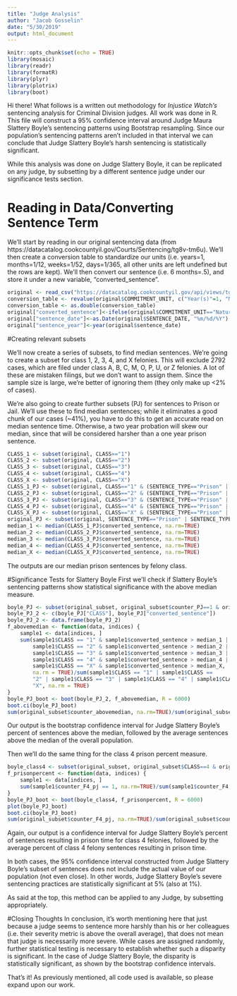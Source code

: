 ```yaml
---
title: "Judge Analysis"
author: "Jacob Gosselin"
date: "5/30/2019"
output: html_document
---
```


```r
knitr::opts_chunk$set(echo = TRUE)
library(mosaic)
library(readr)
library(formatR)
library(plyr)
library(plotrix)
library(boot)
```
Hi there! What follows is a written out methodology for *Injustice Watch's* sentencing analysis for Criminal Division judges. All work was done in R. This file will construct a 95% confidence interval around Judge Maura Slattery Boyle's sentencing patterns using Bootstrap resampling. Since our population's sentencing patterns aren't included in that interval we can conclude that Judge Slattery Boyle's harsh sentencing is statistically significant.

While this analysis was done on Judge Slattery Boyle, it can be replicated on any judge, by subsetting by a different sentence judge under our significance tests section.

# Reading in Data/Converting Sentence Term

We'll start by reading in our original sentencing data (from https://datacatalog.cookcountyil.gov/Courts/Sentencing/tg8v-tm6u). We'll then create a conversion table to standardize our units (i.e. years=1, months=1/12, weeks=1/52, days=1/365, all other units are left undefined but the rows are kept). We'll then convert our sentence (i.e. 6 months=.5), and store it under a new variable, "converted_sentence".
```r
original <- read_csv("https://datacatalog.cookcountyil.gov/api/views/tg8v-tm6u/rows.csv?accessType=DOWNLOAD")
conversion_table <- revalue(original$COMMITMENT_UNIT, c("Year(s)"=1, "Months"=1/12, "Weeks"=1/52, "Days"=1/365, "Pounds"=NA, "Dollars"=NA, "Term"=NA))
conversion_table <- as.double(conversion_table)
original["converted_sentence"]<-ifelse(original$COMMITMENT_UNIT=="Natural Life", 100,conversion_table*as.double(original$COMMITMENT_TERM))
original["sentence_date"]<-as.Date(original$SENTENCE_DATE, "%m/%d/%Y")
original["sentence_year"]<-year(original$sentence_date)
```

#Creating relevant subsets

We'll now create a series of subsets, to find median sentences. We're going to create a subset for class 1, 2, 3, 4, and X felonies. This will exclude 2792 cases, which are filed under class A, B, C, M, O, P, U, or Z felonies. A lot of these are mistaken filings, but we don't want to assign them. Since the sample size is large, we're better of ignoring them (they only make up <2% of cases). 

We're also going to create further subsets (PJ) for sentences to Prison or Jail. We'll use these to find median sentences; while it eliminates a good chunk of our cases (~41%), you have to do this to get an accurate read on median sentence time. Otherwise, a two year probation will skew our median, since that will be considered harsher than a one year prison sentence. 

```r
CLASS_1 <- subset(original, CLASS=="1")
CLASS_2 <- subset(original, CLASS=="2")
CLASS_3 <- subset(original, CLASS=="3")
CLASS_4 <- subset(original, CLASS=="4")
CLASS_X <- subset(original, CLASS=="X") 
CLASS_1_PJ <- subset(original, CLASS=="1" & (SENTENCE_TYPE=="Prison" | SENTENCE_TYPE=="Jail"))
CLASS_2_PJ <- subset(original, CLASS=="2" & (SENTENCE_TYPE=="Prison" | SENTENCE_TYPE=="Jail"))
CLASS_3_PJ <- subset(original, CLASS=="3" & (SENTENCE_TYPE=="Prison" | SENTENCE_TYPE=="Jail"))
CLASS_4_PJ <- subset(original, CLASS=="4" & (SENTENCE_TYPE=="Prison" | SENTENCE_TYPE=="Jail"))
CLASS_X_PJ <- subset(original, CLASS=="X" & (SENTENCE_TYPE=="Prison" | SENTENCE_TYPE=="Jail"))
original_PJ <- subset(original, SENTENCE_TYPE=="Prison" | SENTENCE_TYPE=="Jail")
median_1 <- median(CLASS_1_PJ$converted_sentence, na.rm=TRUE)
median_2 <- median(CLASS_2_PJ$converted_sentence, na.rm=TRUE)
median_3 <- median(CLASS_3_PJ$converted_sentence, na.rm=TRUE)
median_4 <- median(CLASS_4_PJ$converted_sentence, na.rm=TRUE)
median_X <- median(CLASS_X_PJ$converted_sentence, na.rm=TRUE)
```
The outputs are our median prison sentences by felony class.

#Significance Tests for Slattery Boyle 
First we'll check if Slattery Boyle's sentencing patterns show statistical significance with the above median measure.
```r
boyle_PJ <- subset(original_subset, original_subset$counter_PJ==1 & original_subset$SENTENCE_JUDGE=="Maura  Slattery Boyle")
boyle_PJ_2 <- c(boyle_PJ["CLASS"], boyle_PJ["converted_sentence"])
boyle_PJ_2 <- data.frame(boyle_PJ_2)
f_abovemedian <- function(data, indices) {
    sample1 <- data[indices, ]
    sum(sample1$CLASS == "1" & sample1$converted_sentence > median_1 | 
        sample1$CLASS == "2" & sample1$converted_sentence > median_2 | 
        sample1$CLASS == "3" & sample1$converted_sentence > median_3 | 
        sample1$CLASS == "4" & sample1$converted_sentence > median_4 | 
        sample1$CLASS == "X" & sample1$converted_sentence > median_X, 
        na.rm = TRUE)/sum(sample1$CLASS == "1" | sample1$CLASS == 
        "2" | sample1$CLASS == "3" | sample1$CLASS == "4" | sample1$CLASS == 
        "X", na.rm = TRUE)
}
boyle_PJ_boot <- boot(boyle_PJ_2, f_abovemedian, R = 6000)
boot.ci(boyle_PJ_boot)
sum(original_subset$counter_abovemedian, na.rm=TRUE)/sum(original_subset$counter_PJ, na.rm=TRUE)
```
Our output is the bootstrap confidence interval for Judge Slattery Boyle's percent of sentences above the median, followed by the average sentences above the median of the overall population. 

Then we'll do the same thing for the class 4 prison percent measure. 
```r
boyle_class4 <- subset(original_subset, original_subset$CLASS==4 & original_subset$SENTENCE_JUDGE=="Maura  Slattery Boyle")
f_prisonpercent <- function(data, indices) {
    sample1 <- data[indices, ]
    sum(sample1$counter_F4_pj == 1, na.rm=TRUE)/sum(sample1$counter_F4, na.rm=TRUE)
}
boyle_PJ_boot <- boot(boyle_class4, f_prisonpercent, R = 6000)
plot(boyle_PJ_boot)
boot.ci(boyle_PJ_boot)
sum(original_subset$counter_F4_pj, na.rm=TRUE)/sum(original_subset$counter_F4, na.rm=TRUE)
```

Again, our output is a confidence interval for Judge Slattery Boyle's percent of sentences resulting in prison time for class 4 felonies, followed by the average percent of class 4 felony sentences resulting in prison time.

In both cases, the 95% confidence interval constructed from Judge Slattery Boyle's subset of sentences does not include the actual value of our population (not even close). In other words, Judge Slattery Boyle's severe sentencing practices are statistically significant at 5% (also at 1%). 

As said at the top, this method can be applied to any Judge, by subsetting appropriately.

#Closing Thoughts 
In conclusion, it's worth mentioning here that just because a judge seems to sentence more harshly than his or her colleagues (i.e. their severity metric is above the overall average), that does not mean that judge is necessarily more severe. While cases are assigned randomly, further statistical testing is necessary to establish whether such a disparity is significant. In the case of Judge Slattery Boyle, the disparity is statistically significant, as shown by the bootstrap confidence intervals. 

That's it! As previously mentioned, all code used is available, so please expand upon our work.
